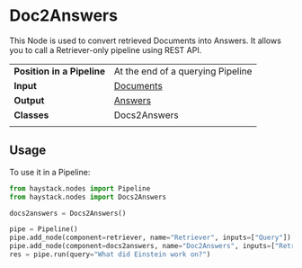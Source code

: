 # Doc2Answers

This Node is used to convert retrieved Documents into Answers.
It allows you to call a Retriever-only pipeline using REST API.

|||
|-------------|-----------------------------------------------------------------------------------------------------------------------------------------------------------------------------|
|__Position in a Pipeline__| At the end of a querying Pipeline |
|__Input__       | [Documents](/components/documents-answers-labels#document)                                                                                                                                                                  |
|__Output__      | [Answers](/components/documents-answers-labels#answer)                                                                                                             |
|__Classes__     | Docs2Answers                                                                                                        |
|||

## Usage

To use it in a Pipeline:

```python
from haystack.nodes import Pipeline
from haystack.nodes import Docs2Answers

docs2answers = Docs2Answers()

pipe = Pipeline()
pipe.add_node(component=retriever, name="Retriever", inputs=["Query"])
pipe.add_node(component=docs2answers, name="Doc2Answers", inputs=["Retriever"])
res = pipe.run(query="What did Einstein work on?")
```